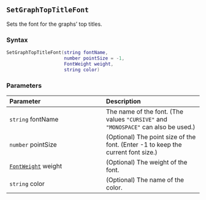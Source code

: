 ::: {.minipage data-latex="{\textwidth}"}
## `SetGraphTopTitleFont`

Sets the font\index{graphs!fonts} for the graphs' top titles.

### Syntax {-}

``` .lua
SetGraphTopTitleFont(string fontName,
                     number pointSize = -1,
                     FontWeight weight,
                     string color)
```

### Parameters {-}

**Parameter** | **Description**
| :-- | :-- |
| `string` fontName | The name of the font. (The values `"CURSIVE"` and `"MONOSPACE"` can also be used.) | 
| `number` pointSize | (Optional) The point size of the font. (Enter -1 to keep the current font size.) | 
| [`FontWeight`](#fontweight) weight | (Optional) The weight of the font. | 
| `string` color | (Optional) The name of the color. |
:::
